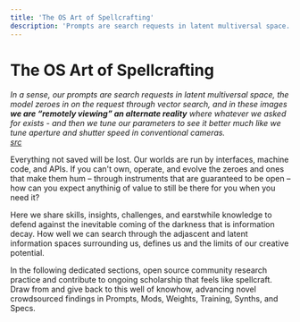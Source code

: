 ```yaml
---
title: 'The OS Art of Spellcrafting'
description: 'Prompts are search requests in latent multiversal space.'
---
```


# The OS Art of Spellcrafting

_In a sense, our prompts are search requests in latent multiversal space, the model zeroes in on the request through vector search, and in these images **we are “remotely viewing” an alternate reality** where whatever we asked for exists - and then we tune our parameters to see it better much like we tune aperture and shutter speed in conventional cameras._<br />
_[src](https://lspace.swyx.io/p/multiverse-not-metaverse)_


Everything not saved will be lost. Our worlds are run by interfaces, machine code, and APIs. If you can't own, operate, and evolve the zeroes and ones that make them hum – through instruments that are guaranteed to be open – how can you expect anythinig of value to still be there for you when you need it? 

Here we share skills, insights, challenges, and earstwhile knowledge to defend against the inevitable coming of the darkness that is information decay. How well we can search through the adjascent and latent information spaces surrounding us, defines us and the limits of our creative potential.

In the following dedicated sections, open source community research practice and contribute to ongoing scholarship that feels like spellcraft. Draw from and give back to this well of knowhow, advancing novel crowdsourced findings in Prompts, Mods, Weights, Training, Synths, and Specs.